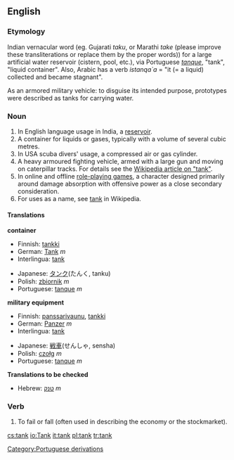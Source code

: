 ==English==
===Etymology===
Indian vernacular word (eg. Gujarati ''taku'', or Marathi ''take'' (please improve these transliterations or replace them by the proper words)) for a large artificial water reservoir (cistern, pool, etc.), via Portuguese ''[[tanque]]'', "tank", "liquid container". Also, Arabic has a verb ''istanqa`a'' = "it (= a liquid) collected and became stagnant".

As an armored military vehicle: to disguise its intended purpose, prototypes were described as tanks for carrying water.

===Noun===
{{en-noun|tank|tanks}}
# In English language usage in India, a [[reservoir]].
# A container for liquids or gases, typically with a volume of several cubic metres.
# In USA scuba divers' usage, a compressed air or gas cylinder.
# A heavy armoured fighting vehicle, armed with a large gun and moving on caterpillar tracks. For details see the [[w:tank|Wikipedia article on "tank"]].
# In online and offline [[role-playing game]]s, a character designed primarily around damage absorption with offensive power as a close secondary consideration.
# For uses as a name, see [[w:Tank|tank]] in Wikipedia.

====Translations====
'''container'''
{{top}}
*Finnish: [[tankki]]
*German: [[Tank]] ''m''
*Interlingua: [[tank]]
{{mid}}
*Japanese: [[タンク]](たんく, tanku)
*Polish: [[zbiornik]] ''m''
*Portuguese: [[tanque]] ''m''
{{bottom}}

'''military equipment'''
{{top}}
*Finnish: [[panssarivaunu]], [[tankki]]
*German: [[Panzer]] ''m''
*Interlingua: [[tank]]
{{mid}}
*Japanese: [[戦車]](せんしゃ, sensha)
*Polish: [[czołg]] ''m''
*Portuguese: [[tanque]] ''m''
{{bottom}}

'''Translations to be checked'''
*Hebrew: [[טנק]] ''m''

===Verb===
{{en-verb|tank|tanks|tanked|tanking}}
#To fail or fall (often used in describing the economy or the stockmarket).

[[Category:Portuguese derivations]]

[[cs:tank]]
[[io:Tank]]
[[it:tank]]
[[pl:tank]]
[[tr:tank]]